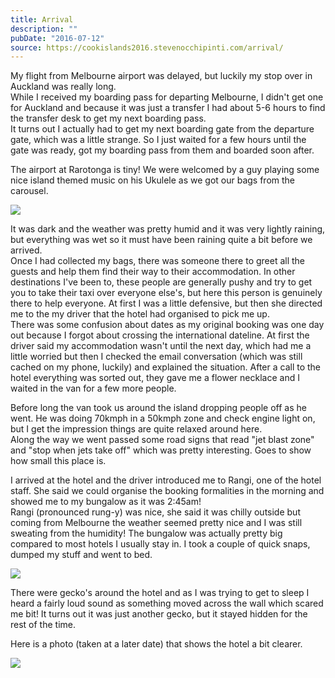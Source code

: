 ```yaml
---
title: Arrival
description: ""
pubDate: "2016-07-12"
source: https://cookislands2016.stevenocchipinti.com/arrival/
---
```



My flight from Melbourne airport was delayed, but luckily my stop over in
Auckland was really long.  
While I received my boarding pass for departing Melbourne, I didn't get one for
Auckland and because it was just a transfer I had about 5-6 hours to find the
transfer desk to get my next boarding pass.  
It turns out I actually had to get my next boarding gate from the departure
gate, which was a little strange. So I just waited for a few hours until the
gate was ready, got my boarding pass from them and boarded soon after.

The airport at Rarotonga is tiny! We were welcomed by a guy playing some nice
island themed music on his Ukulele as we got our bags from the carousel.

<Img src="2016-cook-islands/day-00-airport_gnzkhz.jpg" />

It was dark and the weather was pretty humid and it was very lightly raining,
but everything was wet so it must have been raining quite a bit before we
arrived.  
Once I had collected my bags, there was someone there to greet all the guests
and help them find their way to their accommodation. In other destinations I've
been to, these people are generally pushy and try to get you to take their
taxi over everyone else's, but here this person is genuinely there to help
everyone. At first I was a little defensive, but then she directed me to the
my driver that the hotel had organised to pick me up.  
There was some confusion about dates as my original booking was one day out
because I forgot about crossing the international dateline. At first the driver
said my accommodation wasn't until the next day, which had me a little worried
but then I checked the email conversation (which was still cached on my phone,
luckily) and explained the situation. After a call to the hotel everything was
sorted out, they gave me a flower necklace and I waited in the van for a few
more people.

Before long the van took us around the island dropping people off as he went.
He was doing 70kmph in a 50kmph zone and check engine light on, but I get the
impression things are quite relaxed around here.  
Along the way we went passed some road signs that read "jet blast zone" and
"stop when jets take off" which was pretty interesting. Goes to show how small
this place is.

I arrived at the hotel and the driver introduced me to Rangi, one of the hotel
staff. She said we could organise the booking formalities in the morning and
showed me to my bungalow as it was 2:45am!  
Rangi (pronounced rung-y) was nice, she said it was chilly outside but coming
from Melbourne the weather seemed pretty nice and I was still sweating from the
humidity!
The bungalow was actually pretty big compared to most hotels I usually stay in.
I took a couple of quick snaps, dumped my stuff and went to bed.

<Img src="2016-cook-islands/day-00-selfie_toa9fa.jpg" />

There were gecko's around the hotel and as I was trying to get to sleep I heard
a fairly loud sound as something moved across the wall which scared me bit! It
turns out it was just another gecko, but it stayed hidden for the rest of the
time.

Here is a photo (taken at a later date) that shows the hotel a bit clearer.

<Img src="2016-cook-islands/day-00-hotel_y9ofbs.jpg" />
